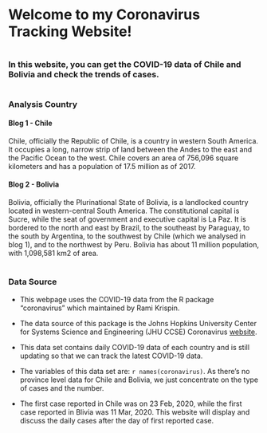 # 

# Welcome to my Coronavirus Tracking Website!

# 

### In this website, you can get the COVID-19 data of Chile and Bolivia and check the trends of cases.

#

### Analysis Country

#### Blog 1 - Chile

Chile, officially the Republic of Chile, is a country in western South America. It occupies a long, narrow strip of land between the Andes to the east and the Pacific Ocean to the west. Chile covers an area of 756,096 square kilometers and has a population of 17.5 million as of 2017.

#### Blog 2 - Bolivia

Bolivia, officially the Plurinational State of Bolivia, is a landlocked country located in western-central South America. The constitutional capital is Sucre, while the seat of government and executive capital is La Paz.  It is bordered to the north and east by Brazil, to the southeast by Paraguay, to the south by Argentina, to the southwest by Chile (which we analysed in blog 1), and to the northwest by Peru. Bolivia has about 11 million population, with 1,098,581 km2 of area.

#

### Data Source

- This webpage uses the COVID-19 data from the R package "coronavirus" which maintained by Rami Krispin.

- The data source of this package is the Johns Hopkins University Center for Systems Science and Engineering (JHU CCSE) Coronavirus [website](https://systems.jhu.edu/research/public-health/ncov/). 

- This data set contains daily COVID-19 data of each country and is still updating so that we can track the latest COVID-19 data.

- The variables of this data set are: `r names(coronavirus)`. As there's no province level data for Chile and Bolivia, we just concentrate on the type of cases and the number. 

- The first case reported in Chile was on 23 Feb, 2020, while the first case reported in Blivia was 11 Mar, 2020. This website will display and discuss the daily cases after the day of first reported case.